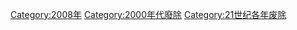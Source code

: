{{discat|200|8|2007|2009}}
{{Commonscat|2008 disestablishments}}

[[Category:2008年|Category:2008年]]
[[Category:2000年代廢除|Category:2000年代廢除]]
[[Category:21世纪各年废除|Category:21世纪各年废除]]